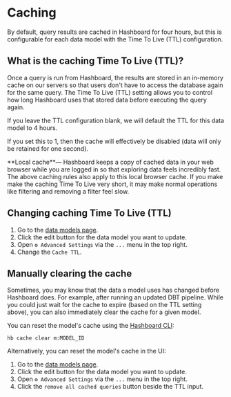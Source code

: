 
# Caching

By default, query results are cached in Hashboard for four hours, but this is configurable for each data model with the Time To Live (TTL) configuration.

## What is the caching Time To Live (TTL)?

Once a query is run from Hashboard, the results are stored in an in-memory cache on our servers so that users don't have to access the database again for the same query. The Time To Live (TTL) setting allows you to control how long Hashboard uses that stored data before executing the query again.

If you leave the TTL configuration blank, we will default the TTL for this data model to 4 hours.

If you set this to 1, then the cache will effectively be disabled (data will only be retained for one second).

<Callout type="info">
  **Local cache**— Hashboard keeps a copy of cached data in your web browser while
  you are logged in so that exploring data feels incredibly fast. The above
  caching rules also apply to this local browser cache. If you make make the
  caching Time To Live very short, it may make normal operations like filtering
  and removing a filter feel slow.
</Callout>

## Changing caching Time To Live (TTL)

1. Go to the [data models page](https://hashboard.com/app/p/data-models).
2. Click the edit button for the data model you want to update.
3. Open `⚙️ Advanced Settings` via the `...` menu in the top right.
4. Change the `Cache TTL`.

## Manually clearing the cache

Sometimes, you may know that the data a model uses has changed before Hashboard does. For example, after running an updated DBT pipeline.
While you could just wait for the cache to expire (based on the TTL setting above), you can also immediately clear the cache for a given model.

You can reset the model's cache using the [Hashboard CLI](/docs/data-ops/using-the-glean-cli):

```
hb cache clear m:MODEL_ID
```

Alternatively, you can reset the model's cache in the UI:

1. Go to the [data models page](https://hashboard.com/app/p/data-models).
2. Click the edit button for the data model you want to update.
3. Open `⚙️ Advanced Settings` via the `...` menu in the top right.
4. Click the `remove all cached queries` button beside the TTL input.
